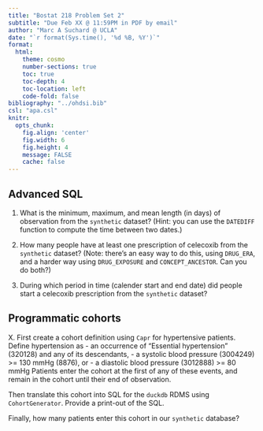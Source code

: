 ```yaml
---
title: "Bostat 218 Problem Set 2"
subtitle: "Due Feb XX @ 11:59PM in PDF by email"
author: "Marc A Suchard @ UCLA"
date: "`r format(Sys.time(), '%d %B, %Y')`"
format:
  html:
    theme: cosmo
    number-sections: true
    toc: true
    toc-depth: 4
    toc-location: left
    code-fold: false
bibliography: "../ohdsi.bib"
csl: "apa.csl"
knitr:
  opts_chunk: 
    fig.align: 'center'
    fig.width: 6
    fig.height: 4
    message: FALSE
    cache: false
---
```


## Advanced SQL

1. What is the minimum, maximum, and mean length (in days) of observation from the `synthetic` dataset? (Hint: you can use the `DATEDIFF` function to compute the time between two dates.)

2. How many people have at least one prescription of celecoxib from the `synthetic` dataset? (Note: there’s an easy way to do this, using `DRUG_ERA`, and a harder way using `DRUG_EXPOSURE` and `CONCEPT_ANCESTOR`. Can you do both?)

3. During which period in time (calender start and end date) did people start a celecoxib prescription from the `synthetic` dataset?

## Programmatic cohorts

X. First create a cohort definition using `Capr` for hypertensive patients.  Define hypertension as
- an occurrence of "Essential hypertension" (320128) and any of its descendants,
- a systolic blood pressure (3004249) >= 130 mmHg (8876), or
- a diastolic blood pressure (3012888) >= 80 mmHg
Patients enter the cohort at the first of any of these events, and remain in the cohort until their end of observation.

Then translate this cohort into SQL for the `duckdb` RDMS using `CohortGenerator`.  Provide a print-out of the SQL.

Finally, how many patients enter this cohort in our `synthetic` database?
